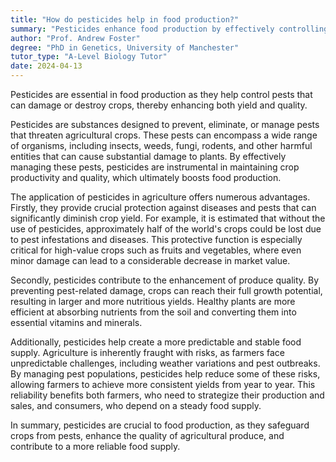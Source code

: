 ```yaml
---
title: "How do pesticides help in food production?"
summary: "Pesticides enhance food production by effectively controlling pests that harm crops, leading to increased yield and improved quality of agricultural products."
author: "Prof. Andrew Foster"
degree: "PhD in Genetics, University of Manchester"
tutor_type: "A-Level Biology Tutor"
date: 2024-04-13
---
```


Pesticides are essential in food production as they help control pests that can damage or destroy crops, thereby enhancing both yield and quality.

Pesticides are substances designed to prevent, eliminate, or manage pests that threaten agricultural crops. These pests can encompass a wide range of organisms, including insects, weeds, fungi, rodents, and other harmful entities that can cause substantial damage to plants. By effectively managing these pests, pesticides are instrumental in maintaining crop productivity and quality, which ultimately boosts food production.

The application of pesticides in agriculture offers numerous advantages. Firstly, they provide crucial protection against diseases and pests that can significantly diminish crop yield. For example, it is estimated that without the use of pesticides, approximately half of the world's crops could be lost due to pest infestations and diseases. This protective function is especially critical for high-value crops such as fruits and vegetables, where even minor damage can lead to a considerable decrease in market value.

Secondly, pesticides contribute to the enhancement of produce quality. By preventing pest-related damage, crops can reach their full growth potential, resulting in larger and more nutritious yields. Healthy plants are more efficient at absorbing nutrients from the soil and converting them into essential vitamins and minerals.

Additionally, pesticides help create a more predictable and stable food supply. Agriculture is inherently fraught with risks, as farmers face unpredictable challenges, including weather variations and pest outbreaks. By managing pest populations, pesticides help reduce some of these risks, allowing farmers to achieve more consistent yields from year to year. This reliability benefits both farmers, who need to strategize their production and sales, and consumers, who depend on a steady food supply.

In summary, pesticides are crucial to food production, as they safeguard crops from pests, enhance the quality of agricultural produce, and contribute to a more reliable food supply.
    